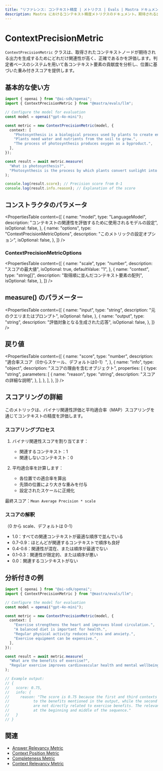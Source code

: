 ```yaml
---
title: "リファレンス: コンテキスト精度 | メトリクス | Evals | Mastra ドキュメント"
description: Mastra におけるコンテキスト精度メトリクスのドキュメント。期待される出力を生成するために取得されたコンテキストノードの関連性と精度を評価します。
---
```


# ContextPrecisionMetric

`ContextPrecisionMetric` クラスは、取得されたコンテキストノードが期待される出力を生成するためにどれだけ関連性が高く、正確であるかを評価します。判定者ベースのシステムを用いて各コンテキスト要素の貢献度を分析し、位置に基づいた重み付きスコアを提供します。

## 基本的な使い方

```typescript
import { openai } from "@ai-sdk/openai";
import { ContextPrecisionMetric } from "@mastra/evals/llm";

// Configure the model for evaluation
const model = openai("gpt-4o-mini");

const metric = new ContextPrecisionMetric(model, {
  context: [
    "Photosynthesis is a biological process used by plants to create energy from sunlight.",
    "Plants need water and nutrients from the soil to grow.",
    "The process of photosynthesis produces oxygen as a byproduct.",
  ],
});

const result = await metric.measure(
  "What is photosynthesis?",
  "Photosynthesis is the process by which plants convert sunlight into energy.",
);

console.log(result.score); // Precision score from 0-1
console.log(result.info.reason); // Explanation of the score
```

## コンストラクタのパラメータ

<PropertiesTable
  content={[
    {
      name: "model",
      type: "LanguageModel",
      description:
        "コンテキストの関連性を評価するために使用されるモデルの設定",
      isOptional: false,
    },
    {
      name: "options",
      type: "ContextPrecisionMetricOptions",
      description: "このメトリックの設定オプション",
      isOptional: false,
    },
  ]}
/>

### ContextPrecisionMetricOptions

<PropertiesTable
  content={[
    {
      name: "scale",
      type: "number",
      description: "スコアの最大値",
      isOptional: true,
      defaultValue: "1",
    },
    {
      name: "context",
      type: "string[]",
      description: "取得順に並んだコンテキスト要素の配列",
      isOptional: false,
    },
  ]}
/>

## measure() のパラメーター

<PropertiesTable
  content={[
    {
      name: "input",
      type: "string",
      description: "元のクエリまたはプロンプト",
      isOptional: false,
    },
    {
      name: "output",
      type: "string",
      description: "評価対象となる生成された応答",
      isOptional: false,
    },
  ]}
/>

## 戻り値

<PropertiesTable
  content={[
    {
      name: "score",
      type: "number",
      description: "適合率スコア（0からスケール、デフォルトは0-1）",
    },
    {
      name: "info",
      type: "object",
      description: "スコアの理由を含むオブジェクト",
      properties: [
        {
          type: "string",
          parameters: [
            {
              name: "reason",
              type: "string",
              description: "スコアの詳細な説明",
            },
          ],
        },
      ],
    },
  ]}
/>

## スコアリングの詳細

このメトリックは、バイナリ関連性評価と平均適合率（MAP）スコアリングを通じてコンテキストの精度を評価します。

### スコアリングプロセス

1. バイナリ関連性スコアを割り当てます：

   - 関連するコンテキスト：1
   - 関連しないコンテキスト：0

2. 平均適合率を計算します：
   - 各位置での適合率を算出
   - 先頭の位置により大きな重みを付与
   - 設定されたスケールに正規化

最終スコア：`Mean Average Precision * scale`

### スコアの解釈

（0 から scale、デフォルトは 0-1）

- 1.0：すべての関連コンテキストが最適な順序で並んでいる
- 0.7-0.9：ほとんどが関連するコンテキストで順序も良好
- 0.4-0.6：関連性が混在、または順序が最適でない
- 0.1-0.3：関連性が限定的、または順序が悪い
- 0.0：関連するコンテキストがない

## 分析付きの例

```typescript
import { openai } from "@ai-sdk/openai";
import { ContextPrecisionMetric } from "@mastra/evals/llm";

// Configure the model for evaluation
const model = openai("gpt-4o-mini");

const metric = new ContextPrecisionMetric(model, {
  context: [
    "Exercise strengthens the heart and improves blood circulation.",
    "A balanced diet is important for health.",
    "Regular physical activity reduces stress and anxiety.",
    "Exercise equipment can be expensive.",
  ],
});

const result = await metric.measure(
  "What are the benefits of exercise?",
  "Regular exercise improves cardiovascular health and mental wellbeing.",
);

// Example output:
// {
//   score: 0.75,
//   info: {
//     reason: "The score is 0.75 because the first and third contexts are highly relevant
//           to the benefits mentioned in the output, while the second and fourth contexts
//           are not directly related to exercise benefits. The relevant contexts are well-positioned
//           at the beginning and middle of the sequence."
//   }
// }
```

## 関連

- [Answer Relevancy Metric](./answer-relevancy)
- [Context Position Metric](./context-position)
- [Completeness Metric](./completeness)
- [Context Relevancy Metric](./context-relevancy)

